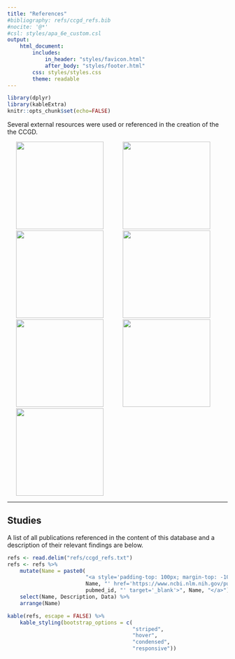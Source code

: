 ```yaml
---
title: "References"
#bibliography: refs/ccgd_refs.bib
#nocite: '@*'
#csl: styles/apa_6e_custom.csl
output:
    html_document:
        includes:
            in_header: "styles/favicon.html"
            after_body: "styles/footer.html"
        css: styles/styles.css
        theme: readable
---
```


```r
library(dplyr)
library(kableExtra)
knitr::opts_chunk$set(echo=FALSE)
```

Several external resources were used or referenced in the creation of the the CCGD.

[<img src="img/g881.png" hspace="20" width="200"/>](https://sites.google.com/a/umn.edu/starrlab/)
[<img src="img/ensembl.gif" hspace="20" width="200"/>](http://www.ensembl.org/index.html)
[<img src="img/genecards.png" hspace="20" width="200"/>](http://www.genecards.org/)
[<img src="img/ncbi.png" hspace="20" width="200"/>](http://www.ncbi.nlm.nih.gov/)
[<img src="img/r-packages.png" hspace="20" width="200"/>](https://shiny.rstudio.com/)
[<img src="img/sanger.png" hspace="20" width="200"/>](https://cancer.sanger.ac.uk/cosmic/)
[<img src="img/ucsc.png" hspace="20" width="200"/>](http://genome.ucsc.edu/)

***

## Studies

A list of all publications referenced in the content of this database and a description of their relevant findings are below.


```r
refs <- read.delim("refs/ccgd_refs.txt")
refs <- refs %>%
    mutate(Name = paste0(
                         "<a style='padding-top: 100px; margin-top: -100px;' id='",
                         Name, "' href='https://www.ncbi.nlm.nih.gov/pubmed/?term=",
                         pubmed_id, "' target='_blank'>", Name, "</a>")) %>%
    select(Name, Description, Data) %>%
    arrange(Name)

kable(refs, escape = FALSE) %>%
    kable_styling(bootstrap_options = c(
                                        "striped",
                                        "hover",
                                        "condensed",
                                        "responsive"))
```

